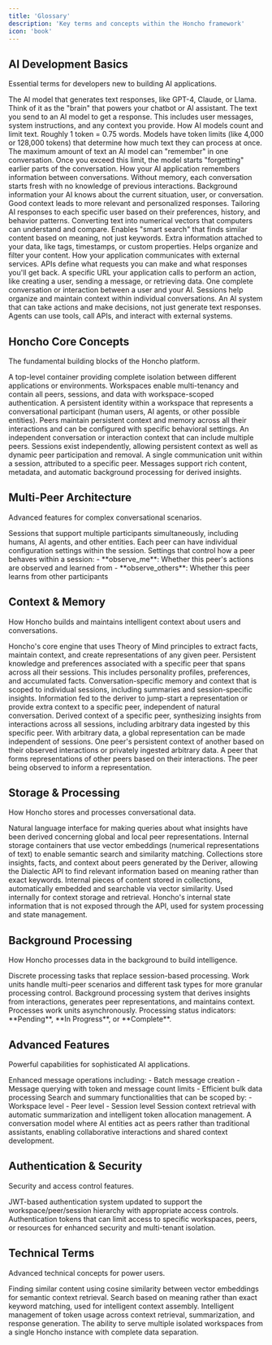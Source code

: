 ```yaml
---
title: 'Glossary'
description: 'Key terms and concepts within the Honcho framework'
icon: 'book'
---
```


## AI Development Basics

Essential terms for developers new to building AI applications.

<AccordionGroup>
  <Accordion title="LLM (Large Language Model)">
    The AI model that generates text responses, like GPT-4, Claude, or Llama. Think of it as the "brain" that powers your chatbot or AI assistant.
  </Accordion>

  <Accordion title="Prompt">
    The text you send to an AI model to get a response. This includes user messages, system instructions, and any context you provide.
  </Accordion>

  <Accordion title="Token">
    How AI models count and limit text. Roughly 1 token = 0.75 words. Models have token limits (like 4,000 or 128,000 tokens) that determine how much text they can process at once.
  </Accordion>

  <Accordion title="Context Window">
    The maximum amount of text an AI model can "remember" in one conversation. Once you exceed this limit, the model starts "forgetting" earlier parts of the conversation.
  </Accordion>

  <Accordion title="Memory">
    How your AI application remembers information between conversations. Without memory, each conversation starts fresh with no knowledge of previous interactions.
  </Accordion>

  <Accordion title="Context">
    Background information your AI knows about the current situation, user, or conversation. Good context leads to more relevant and personalized responses.
  </Accordion>

  <Accordion title="Personalization">
    Tailoring AI responses to each specific user based on their preferences, history, and behavior patterns.
  </Accordion>

  <Accordion title="Embedding">
    Converting text into numerical vectors that computers can understand and compare. Enables "smart search" that finds similar content based on meaning, not just keywords.
  </Accordion>

  <Accordion title="Metadata">
    Extra information attached to your data, like tags, timestamps, or custom properties. Helps organize and filter your content.
  </Accordion>

  <Accordion title="API (Application Programming Interface)">
    How your application communicates with external services. APIs define what requests you can make and what responses you'll get back.
  </Accordion>

  <Accordion title="Endpoint">
    A specific URL your application calls to perform an action, like creating a user, sending a message, or retrieving data.
  </Accordion>

  <Accordion title="Session">
    One complete conversation or interaction between a user and your AI. Sessions help organize and maintain context within individual conversations.
  </Accordion>

  <Accordion title="Agent">
    An AI system that can take actions and make decisions, not just generate text responses. Agents can use tools, call APIs, and interact with external systems.
  </Accordion>
</AccordionGroup>

## Honcho Core Concepts

The fundamental building blocks of the Honcho platform.

<AccordionGroup>
  <Accordion title="Workspace">
    A top-level container providing complete isolation between different applications or environments. Workspaces enable multi-tenancy and contain all peers, sessions, and data with workspace-scoped authentication.
  </Accordion>

  <Accordion title="Peer">
    A persistent identity within a workspace that represents a conversational participant (human users, AI agents, or other possible entities). Peers maintain persistent context and memory across all their interactions and can be configured with specific behavioral settings.
  </Accordion>

  <Accordion title="Session">
    An independent conversation or interaction context that can include multiple peers. Sessions exist independently, allowing persistent context as well as dynamic peer participation and removal.
  </Accordion>

  <Accordion title="Message">
    A single communication unit within a session, attributed to a specific peer. Messages support rich content, metadata, and automatic background processing for derived insights.
  </Accordion>
</AccordionGroup>

## Multi-Peer Architecture

Advanced features for complex conversational scenarios.

<AccordionGroup>
  <Accordion title="Multi-Peer Sessions">
    Sessions that support multiple participants simultaneously, including humans, AI agents, and other entities. Each peer can have individual configuration settings within the session.
  </Accordion>

  <Accordion title="Peer Configuration">
    Settings that control how a peer behaves within a session:
    - **observe_me**: Whether this peer's actions are observed and learned from
    - **observe_others**: Whether this peer learns from other participants
  </Accordion>
</AccordionGroup>

## Context & Memory

How Honcho builds and maintains intelligent context about users and conversations.

<AccordionGroup>
  <Accordion title="The Deriver">
    Honcho's core engine that uses Theory of Mind principles to extract facts, maintain context, and create representations of any given peer.
  </Accordion>

  <Accordion title="Peer Context">
    Persistent knowledge and preferences associated with a specific peer that spans across all their sessions. This includes personality profiles, preferences, and accumulated facts.
  </Accordion>

  <Accordion title="Session Context">
    Conversation-specific memory and context that is scoped to individual sessions, including summaries and session-specific insights.
  </Accordion>

  <Accordion title="Arbitrary Data">
    Information fed to the deriver to jump-start a representation or provide extra context to a specific peer, independent of natural conversation.
  </Accordion>

  <Accordion title="Global Representation">
    Derived context of a specific peer, synthesizing insights from interactions across all sessions, including arbitrary data ingested by this specific peer. With arbitrary data, a global representation can be made independent of sessions.
  </Accordion>

  <Accordion title="Local Representation">
    One peer's persistent context of another based on their observed interactions or privately ingested arbitrary data.
  </Accordion>

  <Accordion title="Observer Peer">
    A peer that forms representations of other peers based on their interactions.
  </Accordion>

  <Accordion title="Target Peer">
    The peer being observed to inform a representation.
  </Accordion>
</AccordionGroup>

## Storage & Processing

How Honcho stores and processes conversational data.

<AccordionGroup>
  <Accordion title="Dialectic API">
    Natural language interface for making queries about what insights have been derived concerning global and local peer representations.
  </Accordion>

  <Accordion title="Collections">
    Internal storage containers that use vector embeddings (numerical representations of text) to enable semantic search and similarity matching. Collections store insights, facts, and context about peers generated by the Deriver, allowing the Dialectic API to find relevant information based on meaning rather than exact keywords.
  </Accordion>

  <Accordion title="Documents">
    Internal pieces of content stored in collections, automatically embedded and searchable via vector similarity. Used internally for context storage and retrieval.
  </Accordion>

  <Accordion title="Internal Metadata">
    Honcho's internal state information that is not exposed through the API, used for system processing and state management.
  </Accordion>
</AccordionGroup>

## Background Processing

How Honcho processes data in the background to build intelligence.

<AccordionGroup>
  <Accordion title="Work Units">
    Discrete processing tasks that replace session-based processing. Work units handle multi-peer scenarios and different task types for more granular processing control.
  </Accordion>

  <Accordion title="Deriver Queue">
    Background processing system that derives insights from interactions, generates peer representations, and maintains context. Processes work units asynchronously.
  </Accordion>

  <Accordion title="Queue Status">
    Processing status indicators: **Pending**, **In Progress**, or **Complete**.
  </Accordion>
</AccordionGroup>

## Advanced Features

Powerful capabilities for sophisticated AI applications.

<AccordionGroup>
  <Accordion title="Batch Operations">
    Enhanced message operations including:
    - Batch message creation
    - Message querying with token and message count limits
    - Efficient bulk data processing
  </Accordion>

  <Accordion title="Scoped Search & Summary">
    Search and summary functionalities that can be scoped by:
    - Workspace level
    - Peer level
    - Session level
  </Accordion>

  <Accordion title="Context Retrieval">
    Session context retrieval with automatic summarization and intelligent token allocation management.
  </Accordion>

  <Accordion title="Peer Paradigm">
    A conversation model where AI entities act as peers rather than traditional assistants, enabling collaborative interactions and shared context development.
  </Accordion>
</AccordionGroup>

## Authentication & Security

Security and access control features.

<AccordionGroup>
  <Accordion title="Workspace-Scoped Authentication">
    JWT-based authentication system updated to support the workspace/peer/session hierarchy with appropriate access controls.
  </Accordion>

  <Accordion title="Scoped API Keys">
    Authentication tokens that can limit access to specific workspaces, peers, or resources for enhanced security and multi-tenant isolation.
  </Accordion>
</AccordionGroup>

## Technical Terms

Advanced technical concepts for power users.

<AccordionGroup>
  <Accordion title="Vector Search">
    Finding similar content using cosine similarity between vector embeddings for semantic context retrieval.
  </Accordion>

  <Accordion title="Semantic Search">
    Search based on meaning rather than exact keyword matching, used for intelligent context assembly.
  </Accordion>

  <Accordion title="Token Allocation">
    Intelligent management of token usage across context retrieval, summarization, and response generation.
  </Accordion>

  <Accordion title="Multi-Tenancy">
    The ability to serve multiple isolated workspaces from a single Honcho instance with complete data separation.
  </Accordion>
</AccordionGroup> 